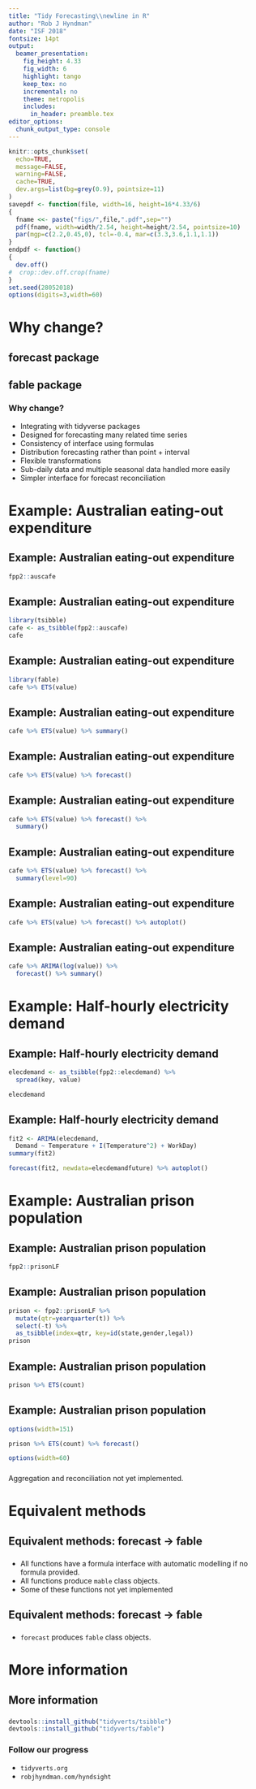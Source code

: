 ```yaml
---
title: "Tidy Forecasting\\newline in R"
author: "Rob J Hyndman"
date: "ISF 2018"
fontsize: 14pt
output:
  beamer_presentation:
    fig_height: 4.33
    fig_width: 6
    highlight: tango
    keep_tex: no
    incremental: no
    theme: metropolis
    includes:
      in_header: preamble.tex
editor_options:
  chunk_output_type: console
---
```


```r
knitr::opts_chunk$set(
  echo=TRUE,
  message=FALSE,
  warning=FALSE,
  cache=TRUE,
  dev.args=list(bg=grey(0.9), pointsize=11)
)
savepdf <- function(file, width=16, height=16*4.33/6)
{
  fname <<- paste("figs/",file,".pdf",sep="")
  pdf(fname, width=width/2.54, height=height/2.54, pointsize=10)
  par(mgp=c(2.2,0.45,0), tcl=-0.4, mar=c(3.3,3.6,1.1,1.1))
}
endpdf <- function()
{
  dev.off()
#  crop::dev.off.crop(fname)
}
set.seed(28052018)
options(digits=3,width=60)
```


# Why change?

## forecast package
\fontsize{13}{14}\sf

\hspace*{-0.6cm}\begin{tabular}{rl}
Pre 2003         & Private functions used for consulting projects \\
July/August 2003 & \textbf{ets} and \textbf{thetaf} added\\
%2003--2006      & Package available at robjhyndman.com \\
August 2006      & \textcolor{orange}{v1.0} available on CRAN \\
May 2007         & \textbf{auto.arima} added\\
%July 2008       & JSS paper (Hyndman \& Khandakar)\\
%September 2009  & \textcolor{orange}{v2.0}. Unbundled \\
May 2010         & \textbf{arfima} added\\
Feb/March 2011   & \textbf{tslm}, \textbf{stlf}, \textbf{naive}, \textbf{snaive} added \\
August 2011      & \textcolor{orange}{v3.0}. Box Cox transformations added\\
December 2011    & \textbf{tbats} added\\
April 2012       & Package moved to github\\
November 2012    & \textcolor{orange}{v4.0}. \textbf{nnetar} added\\
June 2013        & Major speed-up of \textbf{ets}\\
%December 2015   & 264,000 package downloads in one month!\\
February 2016    & \textcolor{orange}{v7.0}. Added ggplot2 graphics\\
February 2017    & \textcolor{orange}{v8.0}. Added \textbf{checkresiduals}, \textbf{tsCV} and \textbf{\%>\%}\\
April 2018       & \textcolor{orange}{v8.3}. Added \textbf{mstl}\\
June 2018        & $\approx$ 100,000 package downloads per month
\end{tabular}

## fable package
\placefig{10}{.1}{width=1.7cm}{fablesticker}

\begin{alertblock}{}
A replacement for the forecast package.
\end{alertblock}

### Why change?

 * Integrating with tidyverse packages
 * Designed for forecasting many related time series
 * Consistency of interface using formulas
 * Distribution forecasting rather than point + interval
 * Flexible transformations
 * Sub-daily data and multiple seasonal data handled more easily
 * Simpler interface for forecast reconciliation

# Example: Australian eating-out expenditure
## Example: Australian eating-out expenditure
\fontsize{10}{10}\sf

```r
fpp2::auscafe
```

## Example: Australian eating-out expenditure
\fontsize{12}{12}\sf

```r
library(tsibble)
cafe <- as_tsibble(fpp2::auscafe)
cafe
```

## Example: Australian eating-out expenditure
\fontsize{11}{11}\sf

```r
library(fable)
cafe %>% ETS(value)
```

\vspace*{10cm}

## Example: Australian eating-out expenditure
\fontsize{10}{10}\sf

```r
cafe %>% ETS(value) %>% summary()
```

\vspace*{10cm}

## Example: Australian eating-out expenditure
\fontsize{11}{11}\sf

```r
cafe %>% ETS(value) %>% forecast()
```

\vspace*{10cm}

## Example: Australian eating-out expenditure
\fontsize{12}{12}\sf

```r
cafe %>% ETS(value) %>% forecast() %>%
  summary()
```

\vspace*{10cm}

## Example: Australian eating-out expenditure
\fontsize{12}{12}\sf

```r
cafe %>% ETS(value) %>% forecast() %>%
  summary(level=90)
```

\vspace*{10cm}

## Example: Australian eating-out expenditure
\fontsize{11}{11}\sf

```r
cafe %>% ETS(value) %>% forecast() %>% autoplot()
```

\vspace*{10cm}

## Example: Australian eating-out expenditure
\fontsize{11}{11}\sf

```r
cafe %>% ARIMA(log(value)) %>%
  forecast() %>% summary()
```


# Example: Half-hourly electricity demand
## Example: Half-hourly electricity demand
\fontsize{11}{14}\sf

```r
elecdemand <- as_tsibble(fpp2::elecdemand) %>%
  spread(key, value)
```

```r
elecdemand
```
## Example: Half-hourly electricity demand
\fontsize{10}{9.5}\sf

```r
fit2 <- ARIMA(elecdemand,
  Demand ~ Temperature + I(Temperature^2) + WorkDay)
summary(fit2)
```
```r
forecast(fit2, newdata=elecdemandfuture) %>% autoplot()
```

# Example: Australian prison population

## Example: Australian prison population
\fontsize{11}{13}\sf

```r
fpp2::prisonLF
```

## Example: Australian prison population
\fontsize{11}{13}\sf

```r
prison <- fpp2::prisonLF %>%
  mutate(qtr=yearquarter(t)) %>%
  select(-t) %>%
  as_tsibble(index=qtr, key=id(state,gender,legal))
prison
```

## Example: Australian prison population
\fontsize{9}{11}\sf

```r
prison %>% ETS(count)
```

\vspace*{10cm}

## Example: Australian prison population
\fontsize{9}{11}\sf

```r
options(width=151)
```

```r
prison %>% ETS(count) %>% forecast()
```


```r
options(width=60)
```

\fontsize{12}{13}\sf
###
Aggregation and reconciliation not yet implemented.

# Equivalent methods
## Equivalent methods: forecast $\longrightarrow$ fable

\hspace*{-0.7cm}\begin{tabular}{l@{~$\longrightarrow$~}p{8cm}}
\texttt{auto.arima} & \texttt{ARIMA} \\
\texttt{ets} & \texttt{ETS} \\
\texttt{tslm/lm} & \texttt{LM} \\
\texttt{tbats} & \texttt{TBATS} \\
\texttt{nnetar} & \texttt{NNAR} \\
\texttt{stlm} & \texttt{STL \%>\%} \par
 \hspace*{0.2cm}\texttt{modelcomponents(} \par
 \hspace*{0.6cm}\texttt{ETS(seasadj),SNAIVE(season))}
\end{tabular}


###
 * All functions have a formula interface with automatic modelling if no formula provided.
 * All functions produce `mable` class objects.
 * Some of these functions not yet implemented

## Equivalent methods: forecast $\longrightarrow$ fable
\fontsize{14}{15}\sf

\hspace*{-0.7cm}\begin{tabular}{l@{~$\longrightarrow$~}p{10cm}}
\texttt{naive} &  \texttt{NAIVE \%>\% forecast} \\
\texttt{snaive} &  \texttt{SNAIVE \%>\% forecast} \\
\texttt{thetaf} &  \texttt{THETA \%>\% forecast} \\
\texttt{stlf} &  \texttt{STL \%>\%} \par
 \hspace*{0.3cm}\texttt{modelcomponents(} \par
 \hspace*{0.6cm}\texttt{ETS(seasadj),SNAIVE(season)) \%>\%} \par
 \hspace*{0.3cm}\texttt{forecast} \\
\texttt{hw} &  \texttt{HW \%>\% forecast} \\
\texttt{holt} & \texttt{HOLT \%>\% forecast} \\
\texttt{ses} &  \texttt{SES \%>\% forecast} \\
\texttt{splinef} & \texttt{SPLINE \%>\% forecast} \\
\texttt{croston} & \texttt{CROSTON \%>\% forecast}
\end{tabular}

###
 * `forecast` produces `fable` class objects.

# More information

## More information
\fontsize{12.8}{15}\sf
\placefig{8}{.1}{width=1.7cm}{tsibblesticker}
\placefig{10}{.1}{width=1.7cm}{fablesticker}
\vspace*{.5cm}

###
```r
devtools::install_github("tidyverts/tsibble")
devtools::install_github("tidyverts/fable")
```

###
\fontsize{11}{11}\sf
\centering\begin{tabular}{p{3.35cm}p{3.cm}p{3.5cm}}
\includegraphics[height=3.25cm]{dicook} &
\includegraphics[height=3cm]{earowang} &
\includegraphics[height=3cm]{mitch}\\
Di Cook & Earo Wang  & Mitchell O'Hara-Wild
\end{tabular}


### Follow our progress
  * `tidyverts.org`
  * `robjhyndman.com/hyndsight`
